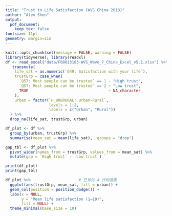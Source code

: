 ```yaml
---
title: "Trust to Life Satisfaction (WVS China 2018)"
author: "Alex Shen"
output:
  pdf_document:
    keep_tex: false
fontsize: 11pt
geometry: margin=1in
---
```


```r
knitr::opts_chunk$set(message = FALSE, warning = FALSE)
library(tidyverse); library(readxl)
df <- read_excel("data/F00013183-WVS_Wave_7_China_Excel_v5.1.xlsx") %>%
   transmute(
    life_sat = as.numeric(`Q49: Satisfaction with your life`),
    trustGrp = case_when(
      `Q57: Most people can be trusted` == 1 ~ "High trust",
      `Q57: Most people can be trusted` == 2 ~ "Low trust",
      TRUE                                   ~ NA_character_
    ),
    urban = factor(`H_URBRURAL: Urban-Rural`,
                   levels = 1:2,
                   labels = c("Urban", "Rural"))
  ) %>% 
  drop_na(life_sat, trustGrp, urban)
```

```r
df_plot <- df %>% 
  group_by(urban, trustGrp) %>% 
  summarise(mean_sat = mean(life_sat), .groups = "drop")
```

```r
gap_tbl <- df_plot %>% 
  pivot_wider(names_from = trustGrp, values_from = mean_sat) %>% 
  mutate(gap = `High trust` - `Low trust`)

print(df_plot)  
print(gap_tbl)   
```

```r
df_plot %>%                     # 已有的 4 行均值表
  ggplot(aes(trustGrp, mean_sat, fill = urban)) +
  geom_col(position = position_dodge()) +
  labs(x = NULL,
       y = "Mean life satisfaction (1–10)",
       fill = NULL) +
  theme_minimal(base_size = 10)
```
